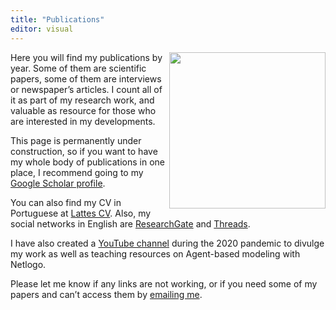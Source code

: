 ```yaml
---
title: "Publications"
editor: visual
---
```


![](images/publications.jpeg){style="float: right;" fig-alt="Generated with AI ∙ September 21, 2024 at 2:49 PM." fig-align="right" width="250"}


Here you will find my publications by year. Some of them are scientific papers, some of them are interviews or newspaper's articles. I count all of it as part of my research work, and valuable as resource for those who are interested in my developments.

This page is permanently under construction, so if you want to have my whole body of publications in one place, I recommend going to my [Google Scholar profile](https://scholar.google.com/citations?user=QlE8JOoAAAAJ&hl=en&authuser=1).

You can also find my CV in Portuguese at [Lattes CV](http://lattes.cnpq.br/8108200264338612){target="_blank"}. Also, my social networks in English are [ResearchGate](https://www.researchgate.net/profile/Eric_Fernandes_De_Mello_Araujo){target="_blank"} and [Threads](https://www.threads.net/@eric.araujo.phd?hl=en){target="_blank"}. 

I have also created a [YouTube channel](https://www.youtube.com/EricAra%C3%BAjo){target="_blank"} during the 2020 pandemic to divulge my work as well as teaching resources on Agent-based modeling with Netlogo.

Please let me know if any links are not working, or if you need some of my papers and can't access them by [emailing me](mailto:eric.araujo@calvin.edu).